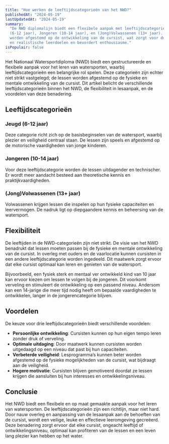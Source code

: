 ```yaml
---
title: "Hoe werken de leeftijdscategorieën van het NWD?"
publishedAt: "2024-05-19"
lastUpdatedAt: "2024-05-19"
summary:
  "De NWD diplomalijn biedt een flexibele aanpak met leeftijdscategorieën: Jeugd
  (6-12 jaar), Jongeren (10-14 jaar), en (Jong)Volwassenen (13+ jaar). Lessen
  worden afgestemd op de ontwikkeling van de cursist, wat zorgt voor duidelijke
  en realistische leerdoelen en bevordert enthousiasme."
isPopulair: false
---
```


Het Nationaal Watersportdiploma (NWD) biedt een gestructureerde en flexibele
aanpak voor het leren van watersporten, waarbij leeftijdscategorieën een
belangrijke rol spelen. Deze categorieën zijn echter niet strikt vastgelegd; de
lessen worden afgestemd op de fysieke en mentale ontwikkeling van de cursist.
Dit artikel belicht de verschillende leeftijdscategorieën binnen het NWD, de
flexibiliteit in lesaanpak, en de voordelen van deze benadering.

## Leeftijdscategorieën

### Jeugd (6-12 jaar)

Deze categorie richt zich op de basisbeginselen van de watersport, waarbij
plezier en veiligheid centraal staan. De lessen zijn speels en afgestemd op de
motorische vaardigheden van jonge kinderen.

### Jongeren (10-14 jaar)

Voor deze leeftijdscategorie worden de lessen uitdagender en technischer. Er
wordt meer aandacht besteed aan theoretische kennis en praktijkvaardigheden.

### (Jong)Volwassenen (13+ jaar)

Volwassenen krijgen lessen die inspelen op hun fysieke capaciteiten en
leervermogen. De nadruk ligt op diepgaandere kennis en beheersing van de
watersport.

## Flexibiliteit

De leeftijden in de NWD-categorieën zijn niet strikt. De visie van het NWD
benadrukt dat lessen moeten passen bij de fysieke en mentale ontwikkeling van de
cursist. In overleg met ouders en de vaarlocatie kunnen cursisten in een andere
leeftijdscategorie worden ingedeeld. Dit maatwerk zorgt ervoor dat elke cursist
optimaal kan leren en genieten van de watersport.

Bijvoorbeeld, een fysiek sterk en mentaal ver ontwikkeld kind van 10 jaar kan
ervoor kiezen om lessen te volgen bij de jongeren. Dit voorkomt verveling en
stimuleert de ontwikkeling op een passend niveau. Andersom kan een 14-jarige die
meer tijd nodig heeft om bepaalde vaardigheden te ontwikkelen, langer in de
jongerencategorie blijven.

## Voordelen

De keuze voor drie leeftijdscategorieën biedt verschillende voordelen:

- **Persoonlijke ontwikkeling**: Cursisten kunnen op hun eigen tempo leren
  zonder druk of verveling.
- **Optimale uitdaging**: Door maatwerk kunnen cursisten worden uitgedaagd op
  een niveau dat past bij hun capaciteiten.
- **Verbeterde veiligheid**: Lesprogramma’s kunnen beter worden afgestemd op de
  fysieke mogelijkheden van de cursist, wat bijdraagt aan de veiligheid.
- **Hogere motivatie**: Cursisten blijven gemotiveerd doordat ze lessen krijgen
  die aansluiten bij hun interesses en ontwikkelingsniveau.

## Conclusie

Het NWD biedt een flexibele en op maat gemaakte aanpak voor het leren van
watersporten. De leeftijdscategorieën zijn een richtlijn, maar niet hard. Door
nauw overleg en aanpassing van de lesaanpak aan de behoeften van de cursist,
wordt een veilige, leuke en effectieve leeromgeving gecreëerd. Deze benadering
zorgt ervoor dat elke cursist, ongeacht leeftijd of ontwikkelingsniveau,
optimaal kan profiteren van de lessen en een leven lang plezier kan hebben op
het water.
